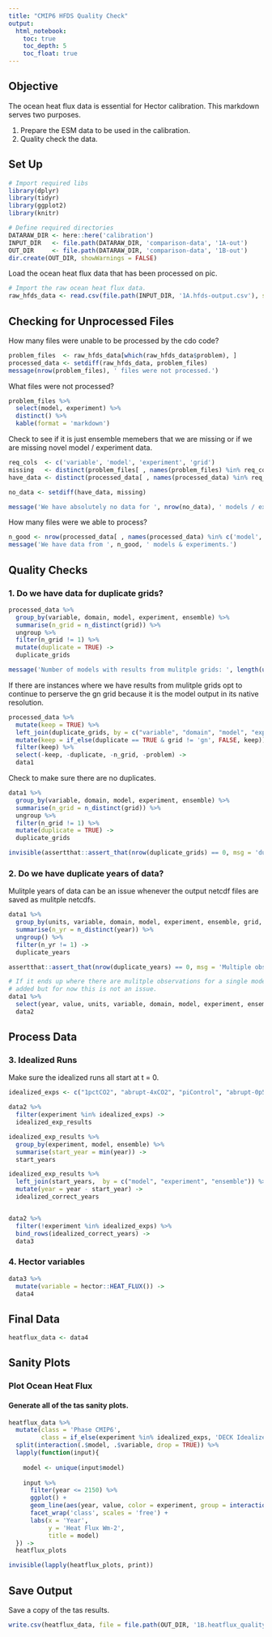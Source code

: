 ```yaml
---
title: "CMIP6 HFDS Quality Check"
output: 
  html_notebook:
    toc: true
    toc_depth: 5
    toc_float: true
---
```


## Objective 

The ocean heat flux data is essential for Hector calibration. This markdown serves two purposes. 

1. Prepare the ESM data to be used in the calibration. 
2. Quality check the data. 

## Set Up 

```r
# Import required libs
library(dplyr)
library(tidyr)
library(ggplot2)
library(knitr)
```


```r
# Define required directories
DATARAW_DIR <- here::here('calibration')
INPUT_DIR   <- file.path(DATARAW_DIR, 'comparison-data', '1A-out')
OUT_DIR     <- file.path(DATARAW_DIR, 'comparison-data', '1B-out')
dir.create(OUT_DIR, showWarnings = FALSE)
```

Load the ocean heat flux data that has been processed on pic. 
```r
# Import the raw ocean heat flux data.
raw_hfds_data <- read.csv(file.path(INPUT_DIR, '1A.hfds-output.csv'), stringsAsFactors = FALSE)
```


## Checking for Unprocessed Files 

How many files were unable to be processed by the cdo code? 
```r
problem_files  <- raw_hfds_data[which(raw_hfds_data$problem), ]
processed_data <- setdiff(raw_hfds_data, problem_files)
message(nrow(problem_files), ' files were not processed.')
```


What files were not processed? 
```r
problem_files %>% 
  select(model, experiment) %>% 
  distinct() %>% 
  kable(format = 'markdown')
```

Check to see if it is just ensemble memebers that we are missing or if we are missing novel model / experiment data. 

```r
req_cols  <- c('variable', 'model', 'experiment', 'grid')
missing   <- distinct(problem_files[ , names(problem_files) %in% req_cols])
have_data <- distinct(processed_data[ , names(processed_data) %in% req_cols])

no_data <- setdiff(have_data, missing) 

message('We have absolutely no data for ', nrow(no_data), ' models / experiments.')
```

How many files were we able to process? 

```r
n_good <- nrow(processed_data[ , names(processed_data) %in% c('model', 'experiment')])
message('We have data from ', n_good, ' models & experiments.')
```




## Quality Checks 

### 1. Do we have data for duplicate grids? 
```r
processed_data %>%
  group_by(variable, domain, model, experiment, ensemble) %>% 
  summarise(n_grid = n_distinct(grid)) %>% 
  ungroup %>% 
  filter(n_grid != 1) %>%  
  mutate(duplicate = TRUE) -> 
  duplicate_grids

message('Number of models with results from mulitple grids: ', length(unique(duplicate_grids$model)))
```

If there are instances where we have results from mulitple grids opt to continue to perserve the gn grid because 
it is the model output in its native resolution. 

```r
processed_data %>%
  mutate(keep = TRUE) %>% 
  left_join(duplicate_grids, by = c("variable", "domain", "model", "experiment", "ensemble")) %>% 
  mutate(keep = if_else(duplicate == TRUE & grid != 'gn', FALSE, keep)) %>%  
  filter(keep) %>%  
  select(-keep, -duplicate, -n_grid, -problem) -> 
  data1
```

Check to make sure there are no duplicates. 

```r
data1 %>%
  group_by(variable, domain, model, experiment, ensemble) %>% 
  summarise(n_grid = n_distinct(grid)) %>% 
  ungroup %>% 
  filter(n_grid != 1) %>%  
  mutate(duplicate = TRUE) -> 
  duplicate_grids

invisible(assertthat::assert_that(nrow(duplicate_grids) == 0, msg = 'duplicate grids in data frame.'))
```

### 2. Do we have duplicate years of data? 

Mulitple years of data can be an issue whenever the output netcdf files are saved as mulitple netcdfs. 
```r
data1 %>%  
  group_by(units, variable, domain, model, experiment, ensemble, grid, year) %>%  
  summarise(n_yr = n_distinct(year)) %>%  
  ungroup() %>% 
  filter(n_yr != 1) -> 
  duplicate_years

assertthat::assert_that(nrow(duplicate_years) == 0, msg = 'Multiple observations for a single year of data.')

# If it ends up where there are mulitple observations for a single model output year more code will need to be
# added but for now this is not an issue. 
data1 %>% 
  select(year, value, units, variable, domain, model, experiment, ensemble) -> 
  data2
```






## Process Data 
### 3. Idealized Runs 

Make sure the idealized runs all start at t = 0.
```r
idealized_exps <- c("1pctCO2", "abrupt-4xCO2", "piControl", "abrupt-0p5xCO2")

data2 %>%  
  filter(experiment %in% idealized_exps) -> 
  idealized_exp_results

idealized_exp_results %>% 
  group_by(experiment, model, ensemble) %>% 
  summarise(start_year = min(year)) -> 
  start_years

idealized_exp_results %>% 
  left_join(start_years,  by = c("model", "experiment", "ensemble")) %>%
  mutate(year = year - start_year) ->
  idealized_correct_years


data2 %>%  
  filter(!experiment %in% idealized_exps) %>%  
  bind_rows(idealized_correct_years) -> 
  data3
```

### 4. Hector variables 

```r
data3 %>%  
  mutate(variable = hector::HEAT_FLUX()) -> 
  data4
```

## Final Data 
```r
heatflux_data <- data4
```



## Sanity Plots 

### Plot Ocean Heat Flux 

#### Generate all of the tas sanity plots. 

```r
heatflux_data %>% 
  mutate(class = 'Phase CMIP6', 
         class = if_else(experiment %in% idealized_exps, 'DECK Idealized', class)) %>%  
  split(interaction(.$model, .$variable, drop = TRUE)) %>%  
  lapply(function(input){
    
    model <- unique(input$model)
    
    input %>% 
      filter(year <= 2150) %>% 
      ggplot() + 
      geom_line(aes(year, value, color = experiment, group = interaction(variable, ensemble, model, experiment))) + 
      facet_wrap('class', scales = 'free') + 
      labs(x = 'Year', 
           y = 'Heat Flux Wm-2', 
           title = model)
  }) ->
  heatflux_plots

invisible(lapply(heatflux_plots, print))

```


## Save Output

Save a copy of the tas results. 
```r
write.csv(heatflux_data, file = file.path(OUT_DIR, '1B.heatflux_quality.csv'))
```

